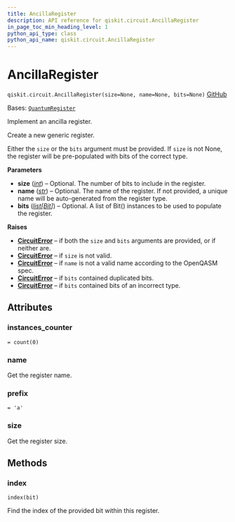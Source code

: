 ```yaml
---
title: AncillaRegister
description: API reference for qiskit.circuit.AncillaRegister
in_page_toc_min_heading_level: 1
python_api_type: class
python_api_name: qiskit.circuit.AncillaRegister
---
```


# AncillaRegister

<span id="qiskit.circuit.AncillaRegister" />

`qiskit.circuit.AncillaRegister(size=None, name=None, bits=None)` [GitHub](https://github.com/qiskit/qiskit/tree/main/qiskit/circuit/quantumregister.py "view source code")

Bases: [`QuantumRegister`](qiskit.circuit.QuantumRegister "qiskit.circuit.quantumregister.QuantumRegister")

Implement an ancilla register.

Create a new generic register.

Either the `size` or the `bits` argument must be provided. If `size` is not None, the register will be pre-populated with bits of the correct type.

**Parameters**

*   **size** ([*int*](https://docs.python.org/3/library/functions.html#int "(in Python v3.12)")) – Optional. The number of bits to include in the register.
*   **name** ([*str*](https://docs.python.org/3/library/stdtypes.html#str "(in Python v3.12)")) – Optional. The name of the register. If not provided, a unique name will be auto-generated from the register type.
*   **bits** ([*list*](https://docs.python.org/3/library/stdtypes.html#list "(in Python v3.12)")*\[*[*Bit*](qiskit.circuit.Bit "qiskit.circuit.Bit")*]*) – Optional. A list of Bit() instances to be used to populate the register.

**Raises**

*   [**CircuitError**](circuit#qiskit.circuit.CircuitError "qiskit.circuit.CircuitError") – if both the `size` and `bits` arguments are provided, or if neither are.
*   [**CircuitError**](circuit#qiskit.circuit.CircuitError "qiskit.circuit.CircuitError") – if `size` is not valid.
*   [**CircuitError**](circuit#qiskit.circuit.CircuitError "qiskit.circuit.CircuitError") – if `name` is not a valid name according to the OpenQASM spec.
*   [**CircuitError**](circuit#qiskit.circuit.CircuitError "qiskit.circuit.CircuitError") – if `bits` contained duplicated bits.
*   [**CircuitError**](circuit#qiskit.circuit.CircuitError "qiskit.circuit.CircuitError") – if `bits` contained bits of an incorrect type.

## Attributes

<span id="qiskit.circuit.AncillaRegister.instances_counter" />

### instances\_counter

`= count(0)`

<span id="qiskit.circuit.AncillaRegister.name" />

### name

Get the register name.

<span id="qiskit.circuit.AncillaRegister.prefix" />

### prefix

`= 'a'`

<span id="qiskit.circuit.AncillaRegister.size" />

### size

Get the register size.

## Methods

### index

<span id="qiskit.circuit.AncillaRegister.index" />

`index(bit)`

Find the index of the provided bit within this register.

